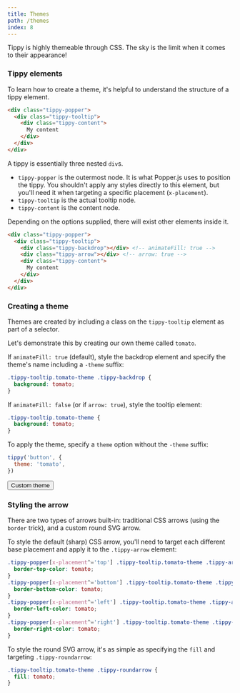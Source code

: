 ```yaml
---
title: Themes
path: /themes
index: 8
---
```



Tippy is highly themeable through CSS. The sky is the limit when it comes to
their appearance!

### Tippy elements

To learn how to create a theme, it's helpful to understand the structure of a
tippy element.

<!-- prettier-ignore -->
```html
<div class="tippy-popper">
  <div class="tippy-tooltip">
    <div class="tippy-content">
      My content
    </div>
  </div>
</div>
```

A tippy is essentially three nested `div`s.

- `tippy-popper` is the outermost node. It is what Popper.js uses to position
  the tippy. You shouldn't apply any styles directly to this element, but you'll
  need it when targeting a specific placement (`x-placement`).
- `tippy-tooltip` is the actual tooltip node.
- `tippy-content` is the content node.

Depending on the options supplied, there will exist other elements inside it.

<!-- prettier-ignore -->
```html
<div class="tippy-popper">
  <div class="tippy-tooltip">
    <div class="tippy-backdrop"></div> <!-- animateFill: true -->
    <div class="tippy-arrow"></div> <!-- arrow: true -->
    <div class="tippy-content">
      My content
    </div>
  </div>
</div>
```

### Creating a theme

Themes are created by including a class on the `tippy-tooltip` element as part
of a selector.

Let's demonstrate this by creating our own theme called `tomato`.

If `animateFill: true` (default), style the backdrop element and specify the
theme's name including a `-theme` suffix:

```css
.tippy-tooltip.tomato-theme .tippy-backdrop {
  background: tomato;
}
```

If `animateFill: false` (or if `arrow: true`), style the tooltip element:

```css
.tippy-tooltip.tomato-theme {
  background: tomato;
}
```

To apply the theme, specify a `theme` option without the `-theme` suffix:

```js
tippy('button', {
  theme: 'tomato',
})
```

<Demo>
  <Tippy theme="tomato">
    <Button>Custom theme</Button>
  </Tippy>
</Demo>

### Styling the arrow

There are two types of arrows built-in: traditional CSS arrows (using the
`border` trick), and a custom round SVG arrow.

To style the default (sharp) CSS arrow, you'll need to target each different
base placement and apply it to the `.tippy-arrow` element:

```css
.tippy-popper[x-placement^='top'] .tippy-tooltip.tomato-theme .tippy-arrow {
  border-top-color: tomato;
}
.tippy-popper[x-placement^='bottom'] .tippy-tooltip.tomato-theme .tippy-arrow {
  border-bottom-color: tomato;
}
.tippy-popper[x-placement^='left'] .tippy-tooltip.tomato-theme .tippy-arrow {
  border-left-color: tomato;
}
.tippy-popper[x-placement^='right'] .tippy-tooltip.tomato-theme .tippy-arrow {
  border-right-color: tomato;
}
```

To style the round SVG arrow, it's as simple as specifying the `fill` and
targeting `.tippy-roundarrow`:

<!-- prettier-ignore -->
```css
.tippy-tooltip.tomato-theme .tippy-roundarrow {
  fill: tomato;
}
```
